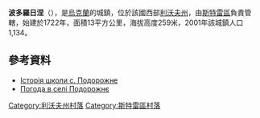 {{coord|49|10|37|N|24|4|11|E|scale:100000|display=title}}

'''波多羅日涅'''（{{lang-uk|Подорожнє}}），是[[烏克蘭|烏克蘭]]的城鎮，位於該國西部[[利沃夫州|利沃夫州]]，由[[斯特雷區|斯特雷區]]負責管轄，始建於1722年，面積13平方公里，海拔高度259米，2001年該城鎮人口1,134。

==參考資料==
* [https://web.archive.org/web/20150928232646/http://www.osvitastryirda.org/SZOSH3/podorozhne.pdf Історія школи с. Подорожне]
* [http://weather.in.ua/ua/l'vovskaja/21018 Погода в селі Подорожнє] {{Wayback|url=http://weather.in.ua/ua/l%27vovskaja/21018 |date=20200928002141 }}

[[Category:利沃夫州村落|Category:利沃夫州村落]]
[[Category:斯特雷區村落|Category:斯特雷區村落]]


{{Lviv-geo-stub}}